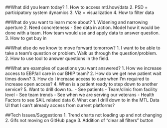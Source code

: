 ##What did you learn today?
1. How to access mtl.how/data
2. PSD = participatory system dynamics
3. Viz = visualization
4. How to filter data

##What do you want to learn more about?
1. Widening and narrowing aperture
2. Need concreteness - See data in action. Model how it would be done with a team. How team would use and apply data to answer question.
3. How to get buy in

##What else do we know to move forward tomorrow?
1. I want to be able to take a team's question or problem.  Walk us through the question/problem.
2. How to use tool to answer questions in the field.

##What are examples of questions you want answered?
1. How we increase access to EBP/all care in our BHIP team?
2. How do we get new patient wait times down?
3. How do I increase access to care when I'm required to increase open access?
4. When is a patient ready to step down to another service?
5. Want to drill down to..
- See patients
- Team/clinic from facility level
- See team trends
- See when we are serving our veterans
- Health Factors to see SAIL related data
6. What can I drill down to in the MTL Data UI that I can't already access from current platforms?

##Tech Issues/Suggestions
1. Trend charts not loading up and not changing
2. Gifs not moving on GitHub page
3. Addition of "clear all filters" button
